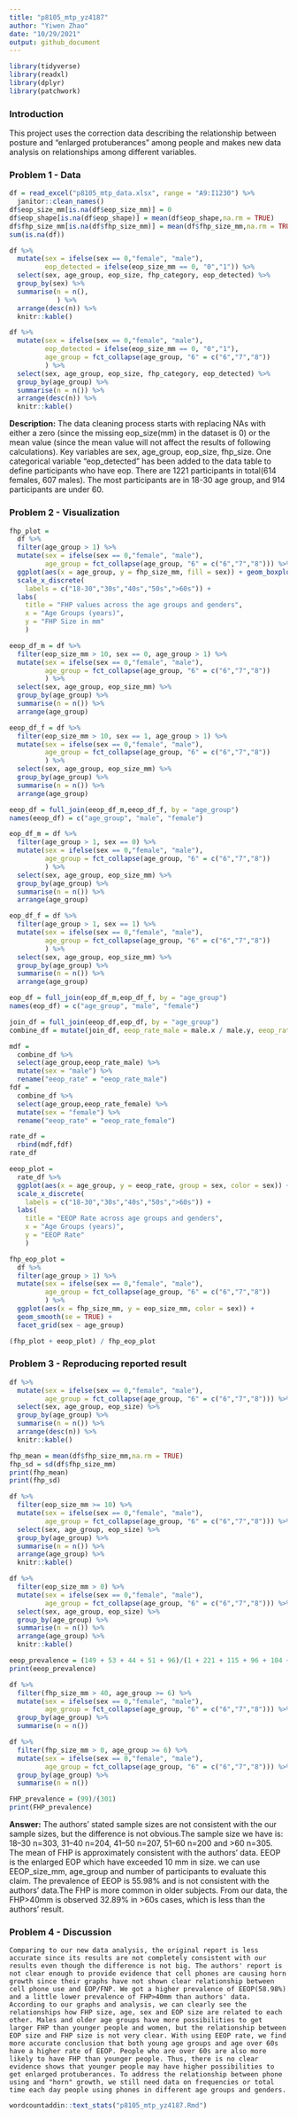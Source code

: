 ```yaml
---
title: "p8105_mtp_yz4187"
author: "Yiwen Zhao"
date: "10/29/2021"
output: github_document
---
```


```r
library(tidyverse)
library(readxl)
library(dplyr)
library(patchwork)
```
### Introduction ###
This project uses the correction data describing the relationship between posture and "enlarged protuberances" among people and makes new data analysis on relationships among different variables.

### Problem 1 - Data ###
```r
df = read_excel("p8105_mtp_data.xlsx", range = "A9:I1230") %>%
  janitor::clean_names()
df$eop_size_mm[is.na(df$eop_size_mm)] = 0
df$eop_shape[is.na(df$eop_shape)] = mean(df$eop_shape,na.rm = TRUE)
df$fhp_size_mm[is.na(df$fhp_size_mm)] = mean(df$fhp_size_mm,na.rm = TRUE)
sum(is.na(df))

df %>%
  mutate(sex = ifelse(sex == 0,"female", "male"),
         eop_detected = ifelse(eop_size_mm == 0, "0","1")) %>%
  select(sex, age_group, eop_size, fhp_category, eop_detected) %>%
  group_by(sex) %>%
  summarise(n = n(),
            ) %>%
  arrange(desc(n)) %>%
  knitr::kable()

df %>%
  mutate(sex = ifelse(sex == 0,"female", "male"),
         eop_detected = ifelse(eop_size_mm == 0, "0","1"),
         age_group = fct_collapse(age_group, "6" = c("6","7","8"))
         ) %>%
  select(sex, age_group, eop_size, fhp_category, eop_detected) %>%
  group_by(age_group) %>%
  summarise(n = n()) %>%
  arrange(desc(n)) %>%
  knitr::kable()
```
**Description:** The data cleaning process starts with replacing NAs with either a zero (since the missing eop_size(mm) in the dataset is 0) or the mean value (since the mean value will not affect the results of following calculations). Key variables are sex, age_group, eop_size, fhp_size. One categorical variable "eop_detected" has been added to the data table to define participants who have eop. There are 1221 participants in total(614 females, 607 males). The most participants are in 18-30 age group, and 914 participants are under 60.

### Problem 2 - Visualization ###
```r
fhp_plot = 
  df %>%
  filter(age_group > 1) %>%
  mutate(sex = ifelse(sex == 0,"female", "male"),
         age_group = fct_collapse(age_group, "6" = c("6","7","8"))) %>%
  ggplot(aes(x = age_group, y = fhp_size_mm, fill = sex)) + geom_boxplot(colour = "black") +
  scale_x_discrete(
    labels = c("18-30","30s","40s","50s",">60s")) +
  labs(
    title = "FHP values across the age groups and genders",
    x = "Age Groups (years)",
    y = "FHP Size in mm"
    )
```


```r
eeop_df_m = df %>%
  filter(eop_size_mm > 10, sex == 0, age_group > 1) %>%
  mutate(sex = ifelse(sex == 0,"female", "male"),
         age_group = fct_collapse(age_group, "6" = c("6","7","8"))
         ) %>%
  select(sex, age_group, eop_size_mm) %>%
  group_by(age_group) %>%
  summarise(n = n()) %>%
  arrange(age_group)

eeop_df_f = df %>%
  filter(eop_size_mm > 10, sex == 1, age_group > 1) %>%
  mutate(sex = ifelse(sex == 0,"female", "male"),
         age_group = fct_collapse(age_group, "6" = c("6","7","8"))
         ) %>%
  select(sex, age_group, eop_size_mm) %>%
  group_by(age_group) %>%
  summarise(n = n()) %>%
  arrange(age_group)

eeop_df = full_join(eeop_df_m,eeop_df_f, by = "age_group")
names(eeop_df) = c("age_group", "male", "female")

eop_df_m = df %>%
  filter(age_group > 1, sex == 0) %>%
  mutate(sex = ifelse(sex == 0,"female", "male"),
         age_group = fct_collapse(age_group, "6" = c("6","7","8"))
         ) %>%
  select(sex, age_group, eop_size_mm) %>%
  group_by(age_group) %>%
  summarise(n = n()) %>%
  arrange(age_group) 

eop_df_f = df %>%
  filter(age_group > 1, sex == 1) %>%
  mutate(sex = ifelse(sex == 0,"female", "male"),
         age_group = fct_collapse(age_group, "6" = c("6","7","8"))
         ) %>%
  select(sex, age_group, eop_size_mm) %>%
  group_by(age_group) %>%
  summarise(n = n()) %>%
  arrange(age_group) 

eop_df = full_join(eop_df_m,eop_df_f, by = "age_group")
names(eop_df) = c("age_group", "male", "female")

join_df = full_join(eeop_df,eop_df, by = "age_group")
combine_df = mutate(join_df, eeop_rate_male = male.x / male.y, eeop_rate_female = female.x/female.y)

mdf =
  combine_df %>%
  select(age_group,eeop_rate_male) %>%
  mutate(sex = "male") %>%
  rename("eeop_rate" = "eeop_rate_male")
fdf =
  combine_df %>%
  select(age_group,eeop_rate_female) %>%
  mutate(sex = "female") %>%
  rename("eeop_rate" = "eeop_rate_female")

rate_df = 
  rbind(mdf,fdf)
rate_df

eeop_plot = 
  rate_df %>%
  ggplot(aes(x = age_group, y = eeop_rate, group = sex, color = sex)) + geom_line() + geom_point() +
  scale_x_discrete(
    labels = c("18-30","30s","40s","50s",">60s")) +
  labs(
    title = "EEOP Rate across age groups and genders",
    x = "Age Groups (years)",
    y = "EEOP Rate"
    )
```

```r
fhp_eop_plot = 
  df %>%
  filter(age_group > 1) %>%
  mutate(sex = ifelse(sex == 0,"female", "male"),
         age_group = fct_collapse(age_group, "6" = c("6","7","8"))
         ) %>%
  ggplot(aes(x = fhp_size_mm, y = eop_size_mm, color = sex)) +
  geom_smooth(se = TRUE) + 
  facet_grid(sex ~ age_group)

(fhp_plot + eeop_plot) / fhp_eop_plot
```

### Problem 3 - Reproducing reported result ###
```r
df %>%
  mutate(sex = ifelse(sex == 0,"female", "male"),
         age_group = fct_collapse(age_group, "6" = c("6","7","8"))) %>%
  select(sex, age_group, eop_size) %>%
  group_by(age_group) %>%
  summarise(n = n()) %>%
  arrange(desc(n)) %>%
  knitr::kable()

fhp_mean = mean(df$fhp_size_mm,na.rm = TRUE)
fhp_sd = sd(df$fhp_size_mm)
print(fhp_mean)
print(fhp_sd)

df %>%
  filter(eop_size_mm >= 10) %>%
  mutate(sex = ifelse(sex == 0,"female", "male"),
         age_group = fct_collapse(age_group, "6" = c("6","7","8"))) %>%
  select(sex, age_group, eop_size) %>%
  group_by(age_group) %>%
  summarise(n = n()) %>%
  arrange(age_group) %>%
  knitr::kable() 

df %>%
  filter(eop_size_mm > 0) %>%
  mutate(sex = ifelse(sex == 0,"female", "male"),
         age_group = fct_collapse(age_group, "6" = c("6","7","8"))) %>%
  select(sex, age_group, eop_size) %>%
  group_by(age_group) %>%
  summarise(n = n()) %>%
  arrange(age_group) %>%
  knitr::kable() 

eeop_prevalence = (149 + 53 + 44 + 51 + 96)/(1 + 221 + 115 + 96 + 104 + 165)
print(eeop_prevalence)

df %>%
  filter(fhp_size_mm > 40, age_group >= 6) %>%
  mutate(sex = ifelse(sex == 0,"female", "male"),
         age_group = fct_collapse(age_group, "6" = c("6","7","8"))) %>%
  group_by(age_group) %>%
  summarise(n = n()) 

df %>%
  filter(fhp_size_mm > 0, age_group >= 6) %>%
  mutate(sex = ifelse(sex == 0,"female", "male"),
         age_group = fct_collapse(age_group, "6" = c("6","7","8"))) %>%
  group_by(age_group) %>%
  summarise(n = n())

FHP_prevalence = (99)/(301)
print(FHP_prevalence)
```
**Answer:** The authors' stated sample sizes are not consistent with the our sample sizes, but the difference is not obvious.The sample size we have is: 18–30 n=303, 31–40 n=204, 41–50 n=207, 51–60 n=200 and >60 n=305. The mean of FHP is approximately consistent with the authors' data. EEOP is the enlarged EOP which have exceeded 10 mm in size. we can use EEOP_size_mm, age_group and number of participants to evaluate this claim. The prevalence of EEOP is 55.98% and is not consistent with the authors' data.The FHP is more common in older subjects. From our data, the FHP>40mm is observed 32.89% in >60s cases, which is less than the authors' result.

### Problem 4 - Discussion###
    Comparing to our new data analysis, the original report is less accurate since its results are not completely consistent with our results even though the difference is not big. The authors' report is not clear enough to provide evidence that cell phones are causing horn growth since their graphs have not shown clear relationship between cell phone use and EOP/FNP. We got a higher prevalence of EEOP(58.98%) and a little lower prevalence of FHP>40mm than authors' data. According to our graphs and analysis, we can clearly see the relationships how FHP size, age, sex and EOP size are related to each other. Males and older age groups have more possibilities to get larger FHP than younger people and women, but the relationship between EOP size and FHP size is not very clear. With using EEOP rate, we find more accurate conclusion that both young age groups and age over 60s have a higher rate of EEOP. People who are over 60s are also more likely to have FHP than younger people. Thus, there is no clear evidence shows that younger people may have higher possibilities to get enlarged protuberances. To address the relationship between phone using and "horn" growth, we still need data on frequencies or total time each day people using phones in different age groups and genders.


```r
wordcountaddin::text_stats("p8105_mtp_yz4187.Rmd")
```


